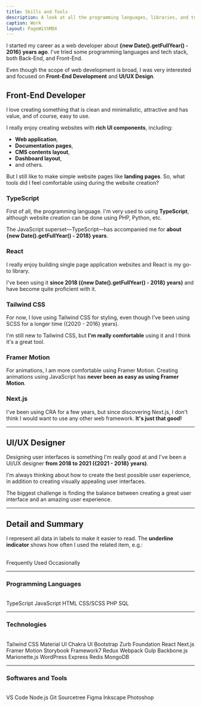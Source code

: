```yaml
---
title: Skills and Tools
description: A look at all the programming languages, libraries, and tools I've worked with.
caption: Work
layout: PageWithMDX
---
```



I started my career as a web developer about **{new Date().getFullYear() - 2016} years ago**. I've tried some programming languages and tech stack, both Back-End, and Front-End.

Even though the scope of web development is broad, I was very interested and focused on **Front-End Development** and **UI/UX Design**.

## Front-End Developer

I love creating something that is clean and minimalistic, attractive and has value, and of course, easy to use.

I really enjoy creating websites with **rich UI components**, including:

- **Web application**,
- **Documentation pages**,
- **CMS contents layout**,
- **Dashboard layout**,
- and others.

But I still like to make simple website pages like **landing pages**. So, what tools did I feel comfortable using during the website creation?

### TypeScript

First of all, the programming language. I'm very used to using **TypeScript**, although website creation can be done using PHP, Python, etc.

The JavaScript superset—TypeScript—has accompanied me for **about {new Date().getFullYear() - 2018} years**.

### React

I really enjoy building single page application websites and React is my go-to library.

I've been using it **since 2018 ({new Date().getFullYear() - 2018} years)** and have become quite proficient with it.

### Tailwind CSS

For now, I love using Tailwind CSS for styling, even though I've been using SCSS for a longer time ({2020 - 2016} years).

I'm still new to Tailwind CSS, but **I'm really comfortable** using it and I think it's a great tool.

### Framer Motion

For animations, I am more comfortable using Framer Motion. Creating animations using JavaScript has **never been as easy as using Framer Motion**.

### Next.js

I've been using CRA for a few years, but since discovering Next.js, I don't think I would want to use any other web framework. **It's just that good!**

---

## UI/UX Designer

Designing user interfaces is something I'm really good at and I've been a UI/UX designer **from 2018 to 2021 ({2021 - 2018} years)**.

I'm always thinking about how to create the best possible user experience, in addition to creating visually appealing user interfaces.

The biggest challenge is finding the balance between creating a great user interface and an amazing user experience.

---

## Detail and Summary

I represent all data in labels to make it easier to read. The **underline indicator** shows how often I used the related item, e.g.:

<br />
<HStack spacing={8}>
  <Label indicator={100}>Frequently Used</Label>
  <Label indicator={25}>Occasionally</Label>
</HStack>

---

### Programming Languages

<br />
<VStack spacing={12}>
  <HStack spacing={8}>
    <Label indicator={100}>TypeScript</Label>
    <Label indicator={100}>JavaScript</Label>
    <Label indicator={100}>HTML</Label>
    <Label indicator={100}>CSS/SCSS</Label>
  </HStack>
  <HStack spacing={8}>
    <Label indicator={50}>PHP</Label>
    <Label indicator={25}>SQL</Label>
  </HStack>
</VStack>

---

### Technologies

<br />
<VStack spacing={12}>
  <HStack spacing={8}>
    <Label indicator={100}>Tailwind CSS</Label>
    <Label indicator={75}>Material UI</Label>
    <Label indicator={50}>Chakra UI</Label>
    <Label indicator={50}>Bootstrap</Label>
    <Label indicator={50}>Zurb Foundation</Label>
  </HStack>
  <HStack spacing={8}>
    <Label indicator={100}>React</Label>
    <Label indicator={50}>Next.js</Label>
    <Label indicator={50}>Framer Motion</Label>
    <Label indicator={50}>Storybook</Label>
    <Label indicator={50}>Framework7</Label>
    <Label indicator={25}>Redux</Label>
    <Label indicator={25}>Webpack</Label>
    <Label indicator={25}>Gulp</Label>
    <Label indicator={25}>Backbone.js</Label>
    <Label indicator={25}>Marionette.js</Label>
    <Label indicator={25}>WordPress</Label>
  </HStack>
  <HStack spacing={8}>
    <Label indicator={25}>Express</Label>
    <Label indicator={25}>Redis</Label>
    <Label indicator={25}>MongoDB</Label>
  </HStack>
</VStack>

---

### Softwares and Tools

<br />
<VStack spacing={12}>
  <HStack spacing={8}>
    <Label indicator={100}>VS Code</Label>
    <Label indicator={100}>Node.js</Label>
    <Label indicator={100}>Git</Label>
    <Label indicator={50}>Sourcetree</Label>
  </HStack>
  <HStack spacing={8}>
    <Label indicator={100}>Figma</Label>
    <Label indicator={50}>Inkscape</Label>
    <Label indicator={25}>Photoshop</Label>
  </HStack>
</VStack>
